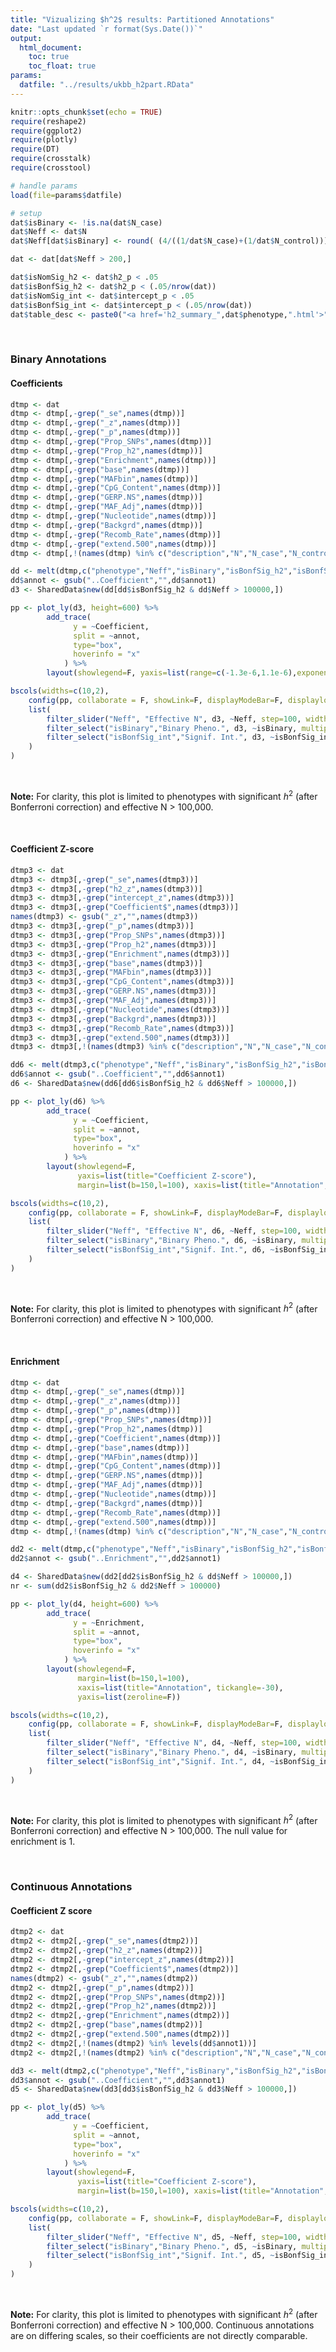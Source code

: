 ```yaml
---
title: "Vizualizing $h^2$ results: Partitioned Annotations"
date: "Last updated `r format(Sys.Date())`"
output: 
  html_document:
    toc: true
    toc_float: true
params:
  datfile: "../results/ukbb_h2part.RData"
---
```


```r
knitr::opts_chunk$set(echo = TRUE)
require(reshape2)
require(ggplot2)
require(plotly)
require(DT)
require(crosstalk)
require(crosstool)

# handle params
load(file=params$datfile)

# setup
dat$isBinary <- !is.na(dat$N_case)
dat$Neff <- dat$N
dat$Neff[dat$isBinary] <- round( (4/((1/dat$N_case)+(1/dat$N_control)))[dat$isBinary], 2)

dat <- dat[dat$Neff > 200,]

dat$isNomSig_h2 <- dat$h2_p < .05
dat$isBonfSig_h2 <- dat$h2_p < (.05/nrow(dat))
dat$isNomSig_int <- dat$intercept_p < .05
dat$isBonfSig_int <- dat$intercept_p < (.05/nrow(dat))
dat$table_desc <- paste0("<a href='h2_summary_",dat$phenotype,".html'>",dat$description,"</a>")

```

<br>

### Binary Annotations {.tabset .tabset-fade}

#### Coefficients

<div class="well">

```r

dtmp <- dat
dtmp <- dtmp[,-grep("_se",names(dtmp))]
dtmp <- dtmp[,-grep("_z",names(dtmp))]
dtmp <- dtmp[,-grep("_p",names(dtmp))]
dtmp <- dtmp[,-grep("Prop_SNPs",names(dtmp))]
dtmp <- dtmp[,-grep("Prop_h2",names(dtmp))]
dtmp <- dtmp[,-grep("Enrichment",names(dtmp))]
dtmp <- dtmp[,-grep("base",names(dtmp))]
dtmp <- dtmp[,-grep("MAFbin",names(dtmp))]
dtmp <- dtmp[,-grep("CpG_Content",names(dtmp))]
dtmp <- dtmp[,-grep("GERP.NS",names(dtmp))]
dtmp <- dtmp[,-grep("MAF_Adj",names(dtmp))]
dtmp <- dtmp[,-grep("Nucleotide",names(dtmp))]
dtmp <- dtmp[,-grep("Backgrd",names(dtmp))]
dtmp <- dtmp[,-grep("Recomb_Rate",names(dtmp))]
dtmp <- dtmp[,-grep("extend.500",names(dtmp))]
dtmp <- dtmp[,!(names(dtmp) %in% c("description","N","N_case","N_control","prevelence","mean_chi2","lambdaGC","intercept","ratio","h2_observed","isNomSig_h2","isNomSig_int","table_desc","h2_liability"))]

dd <- melt(dtmp,c("phenotype","Neff","isBinary","isBonfSig_h2","isBonfSig_int"),variable.name = "annot1",value.name="Coefficient")
dd$annot <- gsub("..Coefficient","",dd$annot1)
d3 <- SharedData$new(dd[dd$isBonfSig_h2 & dd$Neff > 100000,])

pp <- plot_ly(d3, height=600) %>%
		add_trace(
			  y = ~Coefficient,
			  split = ~annot,
			  type="box",
			  hoverinfo = "x"
	  		) %>%
		layout(showlegend=F, yaxis=list(range=c(-1.3e-6,1.1e-6),exponentformat="e"), margin=list(b=150,l=100), xaxis=list(title="Annotation", tickangle=-30))

bscols(widths=c(10,2),
	config(pp, collaborate = F, showLink=F, displayModeBar=F, displaylogo=F, sendData=F),
	list(
		filter_slider("Neff", "Effective N", d3, ~Neff, step=100, width="100%"),
		filter_select("isBinary","Binary Pheno.", d3, ~isBinary, multiple=T),
		filter_select("isBonfSig_int","Signif. Int.", d3, ~isBonfSig_int, multiple=T)
	)
)
```

<br>

**Note:** For clarity, this plot is limited to phenotypes with significant $h^2$ (after Bonferroni correction) and effective N > 100,000.

</div>

<br>


#### Coefficient Z-score

<div class="well">

```r

dtmp3 <- dat
dtmp3 <- dtmp3[,-grep("_se",names(dtmp3))]
dtmp3 <- dtmp3[,-grep("h2_z",names(dtmp3))]
dtmp3 <- dtmp3[,-grep("intercept_z",names(dtmp3))]
dtmp3 <- dtmp3[,-grep("Coefficient$",names(dtmp3))]
names(dtmp3) <- gsub("_z","",names(dtmp3))
dtmp3 <- dtmp3[,-grep("_p",names(dtmp3))]
dtmp3 <- dtmp3[,-grep("Prop_SNPs",names(dtmp3))]
dtmp3 <- dtmp3[,-grep("Prop_h2",names(dtmp3))]
dtmp3 <- dtmp3[,-grep("Enrichment",names(dtmp3))]
dtmp3 <- dtmp3[,-grep("base",names(dtmp3))]
dtmp3 <- dtmp3[,-grep("MAFbin",names(dtmp3))]
dtmp3 <- dtmp3[,-grep("CpG_Content",names(dtmp3))]
dtmp3 <- dtmp3[,-grep("GERP.NS",names(dtmp3))]
dtmp3 <- dtmp3[,-grep("MAF_Adj",names(dtmp3))]
dtmp3 <- dtmp3[,-grep("Nucleotide",names(dtmp3))]
dtmp3 <- dtmp3[,-grep("Backgrd",names(dtmp3))]
dtmp3 <- dtmp3[,-grep("Recomb_Rate",names(dtmp3))]
dtmp3 <- dtmp3[,-grep("extend.500",names(dtmp3))]
dtmp3 <- dtmp3[,!(names(dtmp3) %in% c("description","N","N_case","N_control","prevelence","mean_chi2","lambdaGC","intercept","ratio","h2_observed","isNomSig_h2","isNomSig_int","table_desc","h2_liability"))]

dd6 <- melt(dtmp3,c("phenotype","Neff","isBinary","isBonfSig_h2","isBonfSig_int"),variable.name = "annot1",value.name="Coefficient")
dd6$annot <- gsub("..Coefficient","",dd6$annot1)
d6 <- SharedData$new(dd6[dd6$isBonfSig_h2 & dd6$Neff > 100000,])

pp <- plot_ly(d6) %>%
		add_trace(
			  y = ~Coefficient,
			  split = ~annot,
			  type="box",
			  hoverinfo = "x"
	  		) %>%
		layout(showlegend=F,
			   yaxis=list(title="Coefficient Z-score"),
			   margin=list(b=150,l=100), xaxis=list(title="Annotation", tickangle=-30))

bscols(widths=c(10,2),
	config(pp, collaborate = F, showLink=F, displayModeBar=F, displaylogo=F, sendData=F),
	list(
		filter_slider("Neff", "Effective N", d6, ~Neff, step=100, width="100%"),
		filter_select("isBinary","Binary Pheno.", d6, ~isBinary, multiple=T),
		filter_select("isBonfSig_int","Signif. Int.", d6, ~isBonfSig_int, multiple=T)
	)
)
```

<br>

**Note:** For clarity, this plot is limited to phenotypes with significant $h^2$ (after Bonferroni correction) and effective N > 100,000.

</div>

<br>


#### Enrichment

<div class="well">

```r

dtmp <- dat
dtmp <- dtmp[,-grep("_se",names(dtmp))]
dtmp <- dtmp[,-grep("_z",names(dtmp))]
dtmp <- dtmp[,-grep("_p",names(dtmp))]
dtmp <- dtmp[,-grep("Prop_SNPs",names(dtmp))]
dtmp <- dtmp[,-grep("Prop_h2",names(dtmp))]
dtmp <- dtmp[,-grep("Coefficient",names(dtmp))]
dtmp <- dtmp[,-grep("base",names(dtmp))]
dtmp <- dtmp[,-grep("MAFbin",names(dtmp))]
dtmp <- dtmp[,-grep("CpG_Content",names(dtmp))]
dtmp <- dtmp[,-grep("GERP.NS",names(dtmp))]
dtmp <- dtmp[,-grep("MAF_Adj",names(dtmp))]
dtmp <- dtmp[,-grep("Nucleotide",names(dtmp))]
dtmp <- dtmp[,-grep("Backgrd",names(dtmp))]
dtmp <- dtmp[,-grep("Recomb_Rate",names(dtmp))]
dtmp <- dtmp[,-grep("extend.500",names(dtmp))]
dtmp <- dtmp[,!(names(dtmp) %in% c("description","N","N_case","N_control","prevelence","mean_chi2","lambdaGC","intercept","ratio","h2_observed","isNomSig_h2","isNomSig_int","table_desc","h2_liability"))]

dd2 <- melt(dtmp,c("phenotype","Neff","isBinary","isBonfSig_h2","isBonfSig_int"),variable.name = "annot1",value.name="Enrichment")
dd2$annot <- gsub("..Enrichment","",dd2$annot1)

d4 <- SharedData$new(dd2[dd2$isBonfSig_h2 & dd$Neff > 100000,])
nr <- sum(dd2$isBonfSig_h2 & dd2$Neff > 100000)

pp <- plot_ly(d4, height=600) %>%
		add_trace(
			  y = ~Enrichment,
			  split = ~annot,
			  type="box",
			  hoverinfo = "x"
	  		) %>%
		layout(showlegend=F,
			   margin=list(b=150,l=100),
			   xaxis=list(title="Annotation", tickangle=-30),
			   yaxis=list(zeroline=F)) 

bscols(widths=c(10,2),
	config(pp, collaborate = F, showLink=F, displayModeBar=F, displaylogo=F, sendData=F),
	list(
		filter_slider("Neff", "Effective N", d4, ~Neff, step=100, width="100%"),
		filter_select("isBinary","Binary Pheno.", d4, ~isBinary, multiple=T),
		filter_select("isBonfSig_int","Signif. Int.", d4, ~isBonfSig_int, multiple=T)
	)
)
```

<br>

**Note:** For clarity, this plot is limited to phenotypes with significant $h^2$ (after Bonferroni correction) and effective N > 100,000. The null value for enrichment is 1.

</div>

<br>

### Continuous Annotations {.tabset .tabset-fade}

#### Coefficient Z score

<div class="well">

```r

dtmp2 <- dat
dtmp2 <- dtmp2[,-grep("_se",names(dtmp2))]
dtmp2 <- dtmp2[,-grep("h2_z",names(dtmp2))]
dtmp2 <- dtmp2[,-grep("intercept_z",names(dtmp2))]
dtmp2 <- dtmp2[,-grep("Coefficient$",names(dtmp2))]
names(dtmp2) <- gsub("_z","",names(dtmp2))
dtmp2 <- dtmp2[,-grep("_p",names(dtmp2))]
dtmp2 <- dtmp2[,-grep("Prop_SNPs",names(dtmp2))]
dtmp2 <- dtmp2[,-grep("Prop_h2",names(dtmp2))]
dtmp2 <- dtmp2[,-grep("Enrichment",names(dtmp2))]
dtmp2 <- dtmp2[,-grep("base",names(dtmp2))]
dtmp2 <- dtmp2[,-grep("extend.500",names(dtmp2))]
dtmp2 <- dtmp2[,!(names(dtmp2) %in% levels(dd$annot1))]
dtmp2 <- dtmp2[,!(names(dtmp2) %in% c("description","N","N_case","N_control","prevelence","mean_chi2","lambdaGC","intercept","ratio","h2_observed","isNomSig_h2","isNomSig_int","table_desc","h2_liability"))]

dd3 <- melt(dtmp2,c("phenotype","Neff","isBinary","isBonfSig_h2","isBonfSig_int"),variable.name = "annot1",value.name="Coefficient")
dd3$annot <- gsub("..Coefficient","",dd3$annot1)
d5 <- SharedData$new(dd3[dd3$isBonfSig_h2 & dd3$Neff > 100000,])

pp <- plot_ly(d5) %>%
		add_trace(
			  y = ~Coefficient,
			  split = ~annot,
			  type="box",
			  hoverinfo = "x"
	  		) %>%
		layout(showlegend=F,
			   yaxis=list(title="Coefficient Z-score"),
			   margin=list(b=150,l=100), xaxis=list(title="Annotation", tickangle=-30))

bscols(widths=c(10,2),
	config(pp, collaborate = F, showLink=F, displayModeBar=F, displaylogo=F, sendData=F),
	list(
		filter_slider("Neff", "Effective N", d5, ~Neff, step=100, width="100%"),
		filter_select("isBinary","Binary Pheno.", d5, ~isBinary, multiple=T),
		filter_select("isBonfSig_int","Signif. Int.", d5, ~isBonfSig_int, multiple=T)
	)
)
```

<br>

**Note:** For clarity, this plot is limited to phenotypes with significant $h^2$ (after Bonferroni correction) and effective N > 100,000. Continuous annotations are on differing scales, so their coefficients are not directly comparable.

</div>

<br>

